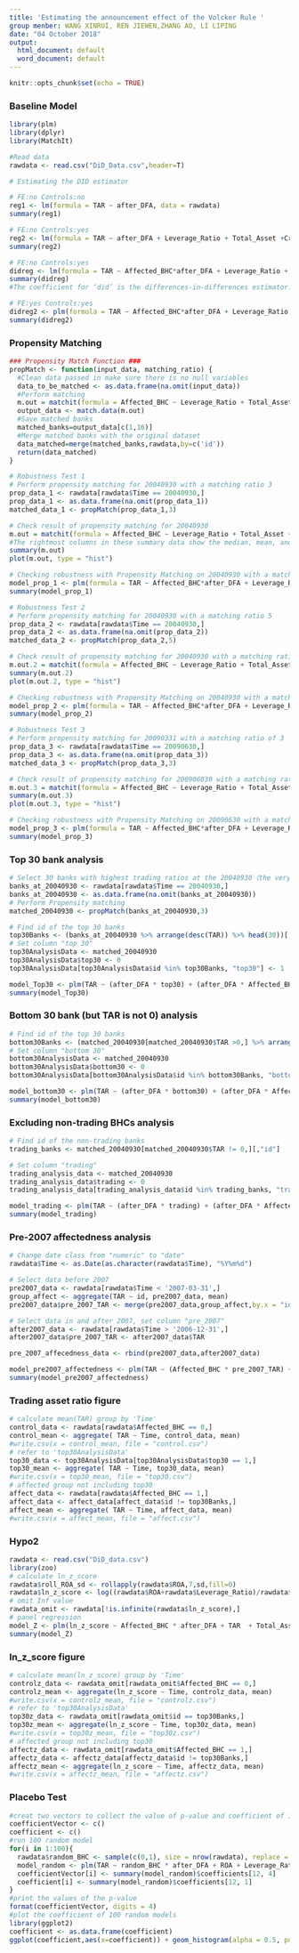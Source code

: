 ```yaml
---
title: 'Estimating the announcement effect of the Volcker Rule '
group menber: WANG XINRUI, REN JIEWEN,ZHANG AO, LI LIPING
date: "04 October 2018"
output:
  html_document: default
  word_document: default
---
```

```r
knitr::opts_chunk$set(echo = TRUE)
```

### Baseline Model ###
```r
library(plm)
library(dplyr)
library(MatchIt)

#Read data
rawdata <- read.csv("DiD_Data.csv",header=T)

# Estimating the DID estimator

# FE:no Controls:no
reg1 <- lm(formula = TAR ~ after_DFA, data = rawdata)
summary(reg1)

# FE:no Controls:yes
reg2 <- lm(formula = TAR ~ after_DFA + Leverage_Ratio + Total_Asset +Credit_Risk_Ratio +Cost_Income_Ratio +Deposit_Ratio +Real_Estate_Ratio +Liquidity_Ratio +CPP, data = rawdata)
summary(reg2)

# FE:no Controls:yes
didreg <- lm(formula = TAR ~ Affected_BHC*after_DFA + Leverage_Ratio + Total_Asset +Credit_Risk_Ratio +Cost_Income_Ratio +Deposit_Ratio +Real_Estate_Ratio +Liquidity_Ratio +CPP, data = rawdata)
summary(didreg)
#The coefficient for ‘did’ is the differences-in-differences estimator. The small coefficient indicating there is a very weak significance that the treatment has a positive effect. Overall, the trading asset ratio remains the same. 

# FE:yes Controls:yes
didreg2 <- plm(formula = TAR ~ Affected_BHC*after_DFA + Leverage_Ratio + Total_Asset +Credit_Risk_Ratio +Cost_Income_Ratio +Deposit_Ratio +Real_Estate_Ratio +Liquidity_Ratio +CPP,index = c('id','Time'),model = "within", data = rawdata)
summary(didreg2)
```

### Propensity Matching ###
```r
### Propensity Match Function ###
propMatch <- function(input_data, matching_ratio) {
  #Clean data passed in make sure there is no null variables
  data_to_be_matched <- as.data.frame(na.omit(input_data))
  #Perform matching
  m.out = matchit(formula = Affected_BHC ~ Leverage_Ratio + Total_Asset + Credit_Risk_Ratio +Cost_Income_Ratio +Deposit_Ratio + Real_Estate_Ratio +Liquidity_Ratio +CPP,index = c('id','Time'), method = "nearest", ratio = matching_ratio, data = data_to_be_matched)
  output_data <- match.data(m.out)
  #Save matched banks 
  matched_banks=output_data[c(1,16)]
  #Merge matched banks with the original dataset
  data_matched=merge(matched_banks,rawdata,by=c('id'))
  return(data_matched)
}

# Robustness Test 1
# Perform propensity matching for 20040930 with a matching ratio 3
prop_data_1 <- rawdata[rawdata$Time == 20040930,] 
prop_data_1 <- as.data.frame(na.omit(prop_data_1))
matched_data_1 <- propMatch(prop_data_1,3)

# Check result of propensity matching for 20040930
m.out = matchit(formula = Affected_BHC ~ Leverage_Ratio + Total_Asset + Credit_Risk_Ratio +Cost_Income_Ratio +Deposit_Ratio + Real_Estate_Ratio +Liquidity_Ratio +CPP,index = c('id','Time'), method = "nearest", ratio = 3, data = prop_data_1)
#The rightmost columns in these summary data show the median, mean, and maximum quartile-differences between the treated and control data; smaller QQ values indicates better matching. It is clear that propensity score matching is a useful tool for reducing selection bias and strengthening causal conclusions.
summary(m.out)
plot(m.out, type = "hist")

# Checking robustness with Propensity Matching on 20040930 with a matching ratio 3
model_prop_1 <- plm(formula = TAR ~ Affected_BHC*after_DFA + Leverage_Ratio + Total_Asset + Credit_Risk_Ratio +Cost_Income_Ratio +Deposit_Ratio +Real_Estate_Ratio +Liquidity_Ratio,index = c('id','Time'), data = matched_data_1)
summary(model_prop_1)

# Robustness Test 2
# Perform propensity matching for 20040930 with a matching ratio 5
prop_data_2 <- rawdata[rawdata$Time == 20040930,] 
prop_data_2 <- as.data.frame(na.omit(prop_data_2))
matched_data_2 <- propMatch(prop_data_2,5)

# Check result of propensity matching for 20040930 with a matching ratio of 3
m.out.2 = matchit(formula = Affected_BHC ~ Leverage_Ratio + Total_Asset + Credit_Risk_Ratio +Cost_Income_Ratio +Deposit_Ratio + Real_Estate_Ratio +Liquidity_Ratio +CPP,index = c('id','Time'), method = "nearest", ratio = 5, data = prop_data_2)
summary(m.out.2)
plot(m.out.2, type = "hist")

# Checking robustness with Propensity Matching on 20040930 with a matching ratio of 5
model_prop_2 <- plm(formula = TAR ~ Affected_BHC*after_DFA + Leverage_Ratio + Total_Asset + Credit_Risk_Ratio +Cost_Income_Ratio +Deposit_Ratio +Real_Estate_Ratio +Liquidity_Ratio,index = c('id','Time'), data = matched_data_2)
summary(model_prop_2)

# Robustness Test 3
# Perform propensity matching for 20090331 with a matching ratio of 3
prop_data_3 <- rawdata[rawdata$Time == 20090630,] 
prop_data_3 <- as.data.frame(na.omit(prop_data_3))
matched_data_3 <- propMatch(prop_data_3,3)

# Check result of propensity matching for 200906030 with a matching ratio of 3
m.out.3 = matchit(formula = Affected_BHC ~ Leverage_Ratio + Total_Asset + Credit_Risk_Ratio +Cost_Income_Ratio +Deposit_Ratio + Real_Estate_Ratio +Liquidity_Ratio +CPP,index = c('id','Time'), method = "nearest", ratio = 3, data = prop_data_3)
summary(m.out.3)
plot(m.out.3, type = "hist")

# Checking robustness with Propensity Matching on 20090630 with a matching ratio of 3
model_prop_3 <- plm(formula = TAR ~ Affected_BHC*after_DFA + Leverage_Ratio + Total_Asset + Credit_Risk_Ratio +Cost_Income_Ratio +Deposit_Ratio +Real_Estate_Ratio +Liquidity_Ratio,index = c('id','Time'), data = matched_data_3)
summary(model_prop_3)

```

### Top 30 bank analysis ###
```r
# Select 30 banks with highest trading ratios at the 20040930（the very first quarter)
banks_at_20040930 <- rawdata[rawdata$Time == 20040930,] 
banks_at_20040930 <- as.data.frame(na.omit(banks_at_20040930))
# Perform Propensity matching
matched_20040930 <- propMatch(banks_at_20040930,3)

# Find id of the top 30 banks 
top30Banks <- (banks_at_20040930 %>% arrange(desc(TAR)) %>% head(30))[, "id"] 
# Set column "top 30"
top30AnalysisData <- matched_20040930
top30AnalysisData$top30 <- 0
top30AnalysisData[top30AnalysisData$id %in% top30Banks, "top30"] <- 1

model_Top30 <- plm(TAR ~ (after_DFA * top30) + (after_DFA * Affected_BHC) + Leverage_Ratio + Total_Asset + Credit_Risk_Ratio + Cost_Income_Ratio + Deposit_Ratio + Real_Estate_Ratio + Liquidity_Ratio + CPP, data = top30AnalysisData, index = c("id", "Time"))
summary(model_Top30)
```

### Bottom 30 bank (but TAR is not 0) analysis ###
```r
# Find id of the top 30 banks 
bottom30Banks <- (matched_20040930[matched_20040930$TAR >0,] %>% arrange(TAR) %>% head(30)) [, "id"] 
# Set column "bottom 30"
bottom30AnalysisData <- matched_20040930
bottom30AnalysisData$bottom30 <- 0
bottom30AnalysisData[bottom30AnalysisData$id %in% bottom30Banks, "bottom30"] <- 1

model_bottom30 <- plm(TAR ~ (after_DFA * bottom30) + (after_DFA * Affected_BHC) + Leverage_Ratio + Total_Asset + Credit_Risk_Ratio + Cost_Income_Ratio + Deposit_Ratio + Real_Estate_Ratio + Liquidity_Ratio + CPP, data = bottom30AnalysisData, index = c("id", "Time"))
summary(model_bottom30)
```

### Excluding non-trading BHCs analysis ###
```r
# Find id of the non-trading banks
trading_banks <- matched_20040930[matched_20040930$TAR != 0,][,"id"]

# Set column "trading"
trading_analysis_data <- matched_20040930
trading_analysis_data$trading <- 0
trading_analysis_data[trading_analysis_data$id %in% trading_banks, "trading"] <- 1

model_trading <- plm(TAR ~ (after_DFA * trading) + (after_DFA * Affected_BHC) + Leverage_Ratio + Total_Asset + Credit_Risk_Ratio + Cost_Income_Ratio + Deposit_Ratio + Real_Estate_Ratio + Liquidity_Ratio + CPP, data = trading_analysis_data, index = c("id", "Time"))
summary(model_trading)
```

###  Pre-2007 affectedness analysis ###

```r
# Change date class from "numeric" to "date"
rawdata$Time <- as.Date(as.character(rawdata$Time), "%Y%m%d")

# Select data before 2007
pre2007_data <- rawdata[rawdata$Time < '2007-03-31',]
group_affect <- aggregate(TAR ~ id, pre2007_data, mean)
pre2007_data$pre_2007_TAR <- merge(pre2007_data,group_affect,by.x = "id", by.y = "id",all.x = TRUE)[,ncol(pre2007_data)+1]

# Select data in and after 2007, set column "pre_2007"
after2007_data <- rawdata[rawdata$Time > '2006-12-31',]
after2007_data$pre_2007_TAR <- after2007_data$TAR

pre_2007_affecedness_data <- rbind(pre2007_data,after2007_data)

model_pre2007_affectedness <- plm(TAR ~ (Affected_BHC * pre_2007_TAR) + (after_DFA * Affected_BHC) + Leverage_Ratio + Total_Asset + Credit_Risk_Ratio + Cost_Income_Ratio + Deposit_Ratio + Real_Estate_Ratio + Liquidity_Ratio + CPP, data = pre_2007_affecedness_data, index = c("id", "Time"))
summary(model_pre2007_affectedness)
```

### Trading asset ratio figure ###

```r
# calculate mean(TAR) group by 'Time'
control_data <- rawdata[rawdata$Affected_BHC == 0,]
control_mean <- aggregate( TAR ~ Time, control_data, mean)
#write.csv(x = control_mean, file = "control.csv")
# refer to 'top30AnalysisData'
top30_data <- top30AnalysisData[top30AnalysisData$top30 == 1,]
top30_mean <- aggregate( TAR ~ Time, top30_data, mean)
#write.csv(x = top30_mean, file = "top30.csv")
# affected group not including top30
affect_data <- rawdata[rawdata$Affected_BHC == 1,]
affect_data <- affect_data[affect_data$id != top30Banks,]
affect_mean <- aggregate( TAR ~ Time, affect_data, mean)
#write.csv(x = affect_mean, file = "affect.csv")
```

### Hypo2 ###

```r
rawdata <- read.csv("DiD_data.csv")
library(zoo)
# calculate ln_z_score
rawdata$roll_ROA_sd <- rollapply(rawdata$ROA,7,sd,fill=0)
rawdata$ln_z_score <- log((rawdata$ROA+rawdata$Leverage_Ratio)/rawdata$roll_ROA_sd)
# omit Inf value
rawdata_omit <- rawdata[!is.infinite(rawdata$ln_z_score),]
# panel regression
model_Z <- plm(ln_z_score ~ Affected_BHC * after_DFA + TAR  + Total_Asset + Credit_Risk_Ratio + Cost_Income_Ratio + Deposit_Ratio + Real_Estate_Ratio + Liquidity_Ratio + CPP, data = rawdata_omit, index = c("id", "Time"))
summary(model_Z)
```

### ln_z_score figure ###

```r
# calculate mean(ln_z_score) group by 'Time'
controlz_data <- rawdata_omit[rawdata_omit$Affected_BHC == 0,]
controlz_mean <- aggregate(ln_z_score ~ Time, controlz_data, mean)
#write.csv(x = controlz_mean, file = "controlz.csv")
# refer to 'top30AnalysisData'
top30z_data <- rawdata_omit[rawdata_omit$id == top30Banks,]
top30z_mean <- aggregate(ln_z_score ~ Time, top30z_data, mean)
#write.csv(x = top30z_mean, file = "top30z.csv")
# affected group not including top30
affectz_data <- rawdata_omit[rawdata_omit$Affected_BHC == 1,]
affectz_data <- affectz_data[affectz_data$id != top30Banks,]
affectz_mean <- aggregate(ln_z_score ~ Time, affectz_data, mean)
#write.csv(x = affectz_mean, file = "affectz.csv")
```

### Placebo Test ###

```r
#creat two vectors to collect the value of p-value and coefficient of interaction term
coefficientVector <- c()
coefficient <- c()
#run 100 random model 
for(i in 1:100){
  rawdata$random_BHC <- sample(c(0,1), size = nrow(rawdata), replace = TRUE)
  model_random <- plm(TAR ~ random_BHC * after_DFA + ROA + Leverage_Ratio + Total_Asset + Credit_Risk_Ratio + Cost_Income_Ratio + Deposit_Ratio + Real_Estate_Ratio + Liquidity_Ratio + CPP, data = rawdata, index = c("id", "Time"), model = "within")
  coefficientVector[i] <- summary(model_random)$coefficients[12, 4]
  coefficient[i] <- summary(model_random)$coefficients[12, 1]
}
#print the values of the p-value
format(coefficientVector, digits = 4)
#plot the coefficient of 100 random models
library(ggplot2)
coefficient <- as.data.frame(coefficient)
ggplot(coefficient,aes(x=coefficient)) + geom_histogram(alpha = 0.5, position = 'identity')
```
